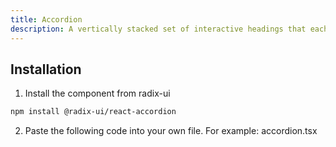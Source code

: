 ```yaml
---
title: Accordion
description: A vertically stacked set of interactive headings that each reveal an associated section of content.
---
```


<ComponentExample>
    <AccordionExample/>
</ComponentExample>


## Installation
1. Install the component from radix-ui

```bash
npm install @radix-ui/react-accordion
```

2. Paste the following code into your own file. For example: accordion.tsx
